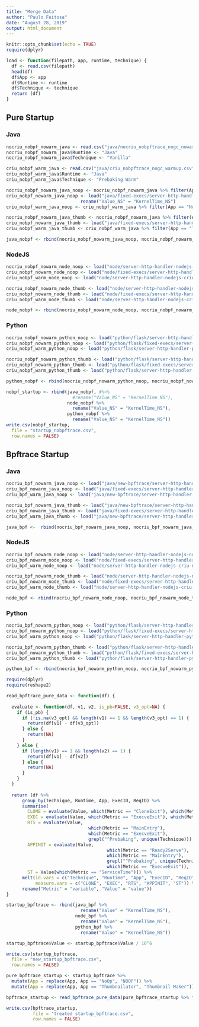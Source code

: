 ```yaml
---
title: "Merge Data"
author: "Paulo Feitosa"
date: "August 28, 2019"
output: html_document
---
```


```r
knitr::opts_chunk$set(echo = TRUE)
require(dplyr)
```

```r
load <- function(filepath, app, runtime, technique) {
  df <- read.csv(filepath)
  head(df)
  df$App <- app
  df$Runtime <- runtime
  df$Technique <- technique
  return (df)
}
```

## Pure Startup

### Java

```r
nocriu_nobpf_nowarm_java <- read.csv("java/nocriu_nobpftrace_nogc_nowarmup.csv")
nocriu_nobpf_nowarm_java$Runtime <- "Java"
nocriu_nobpf_nowarm_java$Technique <- "Vanilla"

criu_nobpf_warm_java <- read.csv("java/criu_nobpftrace_nogc_warmup.csv")
criu_nobpf_warm_java$Runtime <- "Java"
criu_nobpf_warm_java$Technique <- "Prebaking Warm"

nocriu_nobpf_nowarm_java_noop <- nocriu_nobpf_nowarm_java %>% filter(App == "NoOp")
criu_nobpf_nowarm_java_noop <- load("java/fixed-execs/server-http-handler-java-criu-noop-1569211030-300-300---.csv", "NoOp", "Java", "Prebaking") %>% 
                            rename("Value_NS" = "KernelTime_NS")
criu_nobpf_warm_java_noop <- criu_nobpf_warm_java %>% filter(App == "NoOp")

nocriu_nobpf_nowarm_java_thumb <- nocriu_nobpf_nowarm_java %>% filter(App == "Thumbnailator")
criu_nobpf_nowarm_java_thumb <- load("java/fixed-execs/server-http-handler-java-criu-thumbnailator-1569218427-300-300---.csv", "Thumbnailator", "Java", "Prebaking") %>%                             rename("Value_NS" = "KernelTime_NS")
criu_nobpf_warm_java_thumb <- criu_nobpf_warm_java %>% filter(App == "Thumbnailator")

java_nobpf <- rbind(nocriu_nobpf_nowarm_java_noop, nocriu_nobpf_nowarm_java_thumb, criu_nobpf_nowarm_java_noop, criu_nobpf_nowarm_java_thumb, criu_nobpf_warm_java_noop, criu_nobpf_warm_java_thumb)
```

### NodeJS

```r
nocriu_nobpf_nowarm_node_noop <- load("node/server-http-handler-nodejs-no-criu-noop-1566334496-300-300--.csv", "NoOp", "NodeJS", "Vanilla")
criu_nobpf_nowarm_node_noop <- load("node/fixed-execs/server-http-handler-nodejs-criu-noop-1569264939-300-300---.csv", "NoOp", "NodeJS", "Prebaking")
criu_nobpf_warm_node_noop <- load("node/server-http-handler-nodejs-criu-noop-1566335023-300-300-YES-.csv", "NoOp", "NodeJS", "Prebaking Warm")

nocriu_nobpf_nowarm_node_thumb <- load("node/server-http-handler-nodejs-no-criu-thumbnailator-1566334552-300-300--.csv", "Thumbnailator", "NodeJS", "Vanilla")
criu_nobpf_nowarm_node_thumb <- load("node/fixed-execs/server-http-handler-nodejs-criu-thumbnailator-1569266914-300-300---.csv", "Thumbnailator", "NodeJS", "Prebaking")
criu_nobpf_warm_node_thumb <- load("node/server-http-handler-nodejs-criu-thumbnailator-1566336452-300-300-YES-.csv", "Thumbnailator", "NodeJS", "Prebaking Warm")

node_nobpf <- rbind(nocriu_nobpf_nowarm_node_noop, nocriu_nobpf_nowarm_node_thumb, criu_nobpf_nowarm_node_noop, criu_nobpf_nowarm_node_thumb, criu_nobpf_warm_node_noop, criu_nobpf_warm_node_thumb)
```

### Python

```r
nocriu_nobpf_nowarm_python_noop <- load("python/flask/server-http-handler-python-no-criu-noop-1567793204-300-300---.csv", "NoOp", "Python", "Vanilla")
criu_nobpf_nowarm_python_noop <- load("python/flask/fixed-execs/server-http-handler-python-criu-noop-1569203328-300-300---.csv", "NoOp", "Python", "Prebaking")
criu_nobpf_warm_python_noop <- load("python/flask/server-http-handler-python-criu-noop-1568640415-300-300-YES--.csv", "NoOp", "Python", "Prebaking Warm")

nocriu_nobpf_nowarm_python_thumb <- load("python/flask/server-http-handler-python-no-criu-thumbnailator-1567793304-300-300---.csv", "Thumbnailator", "Python", "Vanilla")
criu_nobpf_nowarm_python_thumb <- load("python/flask/fixed-execs/server-http-handler-python-criu-thumbnailator-1569204339-300-300---.csv", "Thumbnailator", "Python", "Prebaking")
criu_nobpf_warm_python_thumb <- load("python/flask/server-http-handler-python-criu-thumbnailator-1568641413-300-300-YES--.csv", "Thumbnailator", "Python", "Prebaking Warm")

python_nobpf <- rbind(nocriu_nobpf_nowarm_python_noop, nocriu_nobpf_nowarm_python_thumb, criu_nobpf_nowarm_python_noop, criu_nobpf_nowarm_python_thumb, criu_nobpf_warm_python_noop, criu_nobpf_warm_python_thumb)
```

```r
nobpf_startup <- rbind(java_nobpf, #%>%
                         #rename("Value_NS" = "KernelTime_NS"), 
                       node_nobpf %>%
                         rename("Value_NS" = "KernelTime_NS"), 
                       python_nobpf %>%
                         rename("Value_NS" = "KernelTime_NS"))
write.csv(nobpf_startup, 
  file = "startup_nobpftrace.csv",
  row.names = FALSE)
```

## Bpftrace Startup

### Java

```r
nocriu_bpf_nowarm_java_noop <- load("java/new-bpftrace/server-http-handler-java-no-criu-noop-1568659459-300-2---YES.csv", "NoOp", "Java", "Vanilla")
criu_bpf_nowarm_java_noop <- load("java/fixed-execs/server-http-handler-java-criu-noop-1569247783-300-2---YES.csv", "NoOp", "Java", "Prebaking")
criu_bpf_warm_java_noop <- load("java/new-bpftrace/server-http-handler-java-criu-noop-1568667495-300-2-YES--YES.csv", "NoOp", "Java", "Prebaking Warm")

nocriu_bpf_nowarm_java_thumb <- load("java/new-bpftrace/server-http-handler-java-no-criu-thumbnailator-1568660886-300-2---YES.csv", "Thumbnailator", "Java", "Vanilla")
criu_bpf_nowarm_java_thumb <- load("java/fixed-execs/server-http-handler-java-criu-thumbnailator-1569252052-300-2---YES.csv", "Thumbnailator", "Java", "Prebaking")
criu_bpf_warm_java_thumb <- load("java/new-bpftrace/server-http-handler-java-criu-thumbnailator-1568750165-300-2-YES--YES.csv", "Thumbnailator", "Java", "Prebaking Warm")

java_bpf <-  rbind(nocriu_bpf_nowarm_java_noop, nocriu_bpf_nowarm_java_thumb, criu_bpf_nowarm_java_noop, criu_bpf_nowarm_java_thumb, criu_bpf_warm_java_noop, criu_bpf_warm_java_thumb)
```

### NodeJS

```r
nocriu_bpf_nowarm_node_noop <- load("node/server-http-handler-nodejs-no-criu-noop-1566340457-300-300---bpftrace.csv", "NoOp", "NodeJS", "Vanilla")
criu_bpf_nowarm_node_noop <- load("node/fixed-execs/server-http-handler-nodejs-criu-noop-1569270035-300-2---YES.csv", "NoOp", "NodeJS", "Prebaking")
criu_bpf_warm_node_noop <- load("node/server-http-handler-nodejs-criu-noop-1566342218-300-300-YES--bpftrace.csv", "NoOp", "NodeJS", "Prebaking Warm")

nocriu_bpf_nowarm_node_thumb <- load("node/server-http-handler-nodejs-no-criu-thumbnailator-1566341128-300-300---bpftrace.csv", "Thumbnailator", "NodeJS", "Vanilla")
criu_bpf_nowarm_node_thumb <- load("node/fixed-execs/server-http-handler-nodejs-criu-thumbnailator-1569272430-300-2---YES.csv", "Thumbnailator", "NodeJS", "Prebaking")
criu_bpf_warm_node_thumb <- load("node/server-http-handler-nodejs-criu-thumbnailator-1566344628-300-300-YES--bpftrace.csv", "Thumbnailator", "NodeJS", "Prebaking Warm")

node_bpf <- rbind(nocriu_bpf_nowarm_node_noop, nocriu_bpf_nowarm_node_thumb, criu_bpf_nowarm_node_noop, criu_bpf_nowarm_node_thumb, criu_bpf_warm_node_noop, criu_bpf_warm_node_thumb)
```

### Python

```r
nocriu_bpf_nowarm_python_noop <- load("python/flask/server-http-handler-python-no-criu-noop-1568644963-300-2---YES.csv", "NoOp", "Python", "Vanilla")
criu_bpf_nowarm_python_noop <- load("python/flask/fixed-execs/server-http-handler-python-criu-noop-1569207858-300-2---YES.csv", "NoOp", "Python", "Prebaking")
criu_bpf_warm_python_noop <- load("python/flask/server-http-handler-python-criu-noop-1568648955-300-2-YES--YES.csv", "NoOp", "Python", "Prebaking Warm")

nocriu_bpf_nowarm_python_thumb <- load("python/flask/server-http-handler-python-no-criu-thumbnailator-1568645634-300-2---YES.csv", "Thumbnailator", "Python", "Vanilla")
criu_bpf_nowarm_python_thumb <- load("python/flask/fixed-execs/server-http-handler-python-criu-thumbnailator-1569209429-300-2---YES.csv", "Thumbnailator", "Python", "Prebaking")
criu_bpf_warm_python_thumb <- load("python/flask/server-http-handler-python-criu-thumbnailator-1568650553-300-2-YES--YES.csv", "Thumbnailator", "Python", "Prebaking Warm")

python_bpf <- rbind(nocriu_bpf_nowarm_python_noop, nocriu_bpf_nowarm_python_thumb, criu_bpf_nowarm_python_noop, criu_bpf_nowarm_python_thumb, criu_bpf_warm_python_noop, criu_bpf_warm_python_thumb)
```

```r
require(dplyr)
require(reshape2)

read_bpftrace_pure_data <- function(df) {
  
  evaluate <- function(df, v1, v2, is_pb=FALSE, v3_opt=NA) {
    if (is_pb) {
      if (!is.na(v3_opt) && length(v1) == 1 && length(v3_opt) == 1) {
        return(df[v1] - df[v3_opt])
      } else {
        return(NA)
      }
    } else {
      if (length(v1) == 1 && length(v2) == 1) {
        return(df[v1] - df[v2])
      } else {
        return(NA)
      }
    }
  }
  
  return (df %>%
      group_by(Technique, Runtime, App, ExecID, ReqID) %>%
      summarise(
        CLONE = evaluate(Value, which(Metric == "CloneExit"), which(Metric == "CloneEntry")),
        EXEC = evaluate(Value, which(Metric == "ExecveExit"), which(Metric == "CloneExit")),
        RTS = evaluate(Value, 
                               which(Metric == "MainEntry"), 
                               which(Metric == "ExecveExit"), 
                               grepl("^Prebaking", unique(Technique))),
        APPINIT = evaluate(Value, 
                                      which(Metric == "Ready2Serve"), 
                                      which(Metric == "MainEntry"), 
                                      grepl("^Prebaking", unique(Technique)), 
                                      which(Metric == "ExecveExit")),
        ST = Value[which(Metric == "ServiceTime")]) %>%
      melt(id.vars = c("Technique", "Runtime", "App", "ExecID", "ReqID"), 
           measure.vars = c("CLONE", "EXEC", "RTS", "APPINIT", "ST")) %>%
      rename("Metric" = "variable", "Value" = "value"))
}

```

```r
startup_bpftrace <- rbind(java_bpf %>% 
                            rename("Value" = "KernelTime_NS"),
                          node_bpf %>% 
                            rename("Value" = "KernelTime_NS"),
                          python_bpf %>% 
                            rename("Value" = "KernelTime_NS"))

startup_bpftrace$Value <- startup_bpftrace$Value / 10^6

write.csv(startup_bpftrace, 
  file = "new_startup_bpftrace.csv",
  row.names = FALSE)

pure_bpftrace_startup <- startup_bpftrace %>% 
  mutate(App = replace(App, App == "NoOp", "NOOP")) %>% 
  mutate(App = replace(App, App == "Thumbnailator", "Thumbnail Maker"))

bpftrace_startup <- read_bpftrace_pure_data(pure_bpftrace_startup %>% filter(ReqID == 0))

write.csv(bpftrace_startup,
          file = "treated_startup_bpftrace.csv",
          row.names = FALSE)
```
